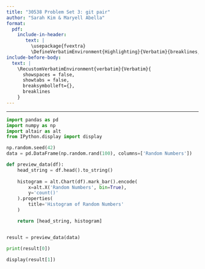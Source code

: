 ```yaml
---
title: "30538 Problem Set 3: git pair"
author: "Sarah Kim & Maryell Abella"
format: 
  pdf:
    include-in-header: 
       text: |
         \usepackage{fvextra}
         \DefineVerbatimEnvironment{Highlighting}{Verbatim}{breaklines,commandchars=\\\{\}}
include-before-body:
  text: |
    \RecustomVerbatimEnvironment{verbatim}{Verbatim}{
      showspaces = false,
      showtabs = false,
      breaksymbolleft={},
      breaklines
    }
---
```

---

```python
import pandas as pd
import numpy as np
import altair as alt
from IPython.display import display

np.random.seed(42)
data = pd.DataFrame(np.random.rand(100), columns=['Random Numbers'])

def preview_data(df):
    head_string = df.head().to_string()
    
    histogram = alt.Chart(df).mark_bar().encode(
        x=alt.X('Random Numbers', bin=True),
        y='count()'
    ).properties(
        title='Histogram of Random Numbers'
    )

    return [head_string, histogram]


result = preview_data(data)

print(result[0])

display(result[1])
```